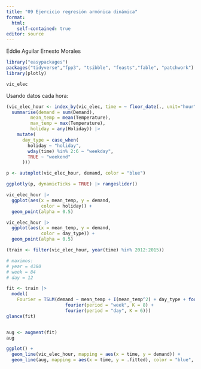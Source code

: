 ```yaml
---
title: "09 Ejercicio regresión armónica dinámica"
format:
  html:
    self-contained: true
editor: source
---
```



Eddie Aguilar
Ernesto Morales

```r
library("easypackages")
packages("tidyverse","fpp3", "tsibble", "feasts","fable", "patchwork")
library(plotly)
```

```r
vic_elec
```

Usando datos cada hora: 

```r
(vic_elec_hour <- index_by(vic_elec, time = ~ floor_date(., unit="hour")) |> 
  summarise(demand = sum(Demand),
         mean_temp = mean(Temperature),
         max_temp = max(Temperature),
         holiday = any(Holiday)) |> 
    mutate(
      day_type = case_when(
        holiday ~ "holiday",
        wday(time) %in% 2:6 ~ "weekday",
        TRUE ~ "weekend"
      )))
```

```r
p <- autoplot(vic_elec_hour, demand, color = "blue")

ggplotly(p, dynamicTicks = TRUE) |> rangeslider()
```

```r
vic_elec_hour |> 
  ggplot(aes(x = mean_temp, y = demand, 
             color = holiday)) +
  geom_point(alpha = 0.5)
```

```r
vic_elec_hour |> 
  ggplot(aes(x = mean_temp, y = demand, 
             color = day_type)) +
  geom_point(alpha = 0.5)
```

```r
(train <- filter(vic_elec_hour, year(time) %in% 2012:2015))
```

```r
# maximos:
# year = 4380
# week = 84
# day = 12

fit <- train |>  
  model(
    Fourier = TSLM(demand ~ mean_temp + I(mean_temp^2) + day_type + fourier(period = "year", K = 10) + 
                      fourier(period = "week", K = 8) + 
                      fourier(period = "day", K = 6)))
glance(fit)



```


```r
aug <- augment(fit)
aug

```


```r
ggplot() +
  geom_line(vic_elec_hour, mapping = aes(x = time, y = demand)) + 
  geom_line(aug, mapping = aes(x = time, y = .fitted), color = "blue", alpha = 0.8)
```
